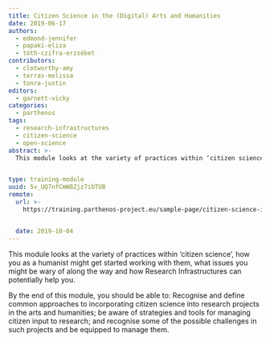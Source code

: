 ```yaml
---
title: Citizen Science in the (Digital) Arts and Humanities
date: 2019-06-17
authors:
  - edmond-jennifer
  - papaki-eliza
  - tóth-czifra-erzsébet
contributors:
  - clotworthy-amy
  - terras-melissa
  - tonra-justin
editors:
  - garnett-vicky
categories:
  - parthenos
tags:
  - research-infrastructures
  - citizen-science
  - open-science
abstract: >-
  This module looks at the variety of practices within ‘citizen science’, how you as a humanist might get started working with them, what issues you should be wary of along the way and how Research Infrastructures can potentially help you.


type: training-module
uuid: 5v_UQ7nfCmW8Zjz7ibTUB
remote:
  url: >-
    https://training.parthenos-project.eu/sample-page/citizen-science-in-the-digital-arts-and-humanities/


  date: 2019-10-04
---
```


This module looks at the variety of practices within ‘citizen science’, how you as a humanist might get started working with them, what issues you might be wary of along the way and how Research Infrastructures can potentially help you.

By the end of this module, you should be able to: Recognise and define common approaches to incorporating citizen science into research projects in the arts and humanities; be aware of strategies and tools for managing citizen input to research; and recognise some of the possible challenges in such projects and be equipped to manage them.

<CTA
  title="Interested in learning more?"
  subtitle="Check out Citizen Science in the (Digital) Arts and Humanities on PARTHENOS"
  url="https://training.parthenos-project.eu/sample-page/citizen-science-in-the-digital-arts-and-humanities/"
/>

